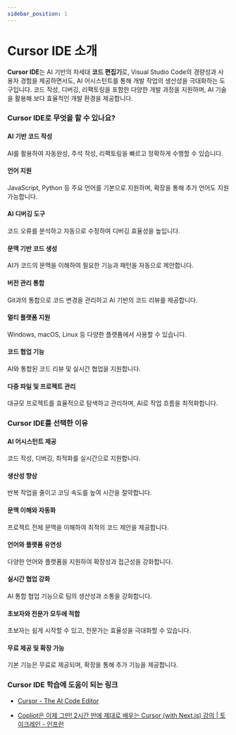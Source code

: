 ```yaml
---
sidebar_position: 1
---
```


# Cursor IDE 소개

**Cursor IDE**는 AI 기반의 차세대 **코드 편집기**로, Visual Studio Code의 경량성과 사용자 경험을 제공하면서도, AI 어시스턴트를 통해 개발 작업의 생산성을 극대화하는 도구입니다. 코드 작성, 디버깅, 리팩토링을 포함한 다양한 개발 과정을 지원하며, AI 기술을 활용해 보다 효율적인 개발 환경을 제공합니다.

### Cursor IDE로 무엇을 할 수 있나요?

#### AI 기반 코드 작성

AI를 활용하여 자동완성, 주석 작성, 리팩토링을 빠르고 정확하게 수행할 수 있습니다.

#### 언어 지원

JavaScript, Python 등 주요 언어를 기본으로 지원하며, 확장을 통해 추가 언어도 지원 가능합니다.

#### AI 디버깅 도구

코드 오류를 분석하고 자동으로 수정하여 디버깅 효율성을 높입니다.

#### 문맥 기반 코드 생성

AI가 코드의 문맥을 이해하여 필요한 기능과 패턴을 자동으로 제안합니다.

#### 버전 관리 통합

Git과의 통합으로 코드 변경을 관리하고 AI 기반의 코드 리뷰를 제공합니다.

#### 멀티 플랫폼 지원

Windows, macOS, Linux 등 다양한 플랫폼에서 사용할 수 있습니다.

#### 코드 협업 기능

AI와 통합된 코드 리뷰 및 실시간 협업을 지원합니다.

#### 다중 파일 및 프로젝트 관리

대규모 프로젝트를 효율적으로 탐색하고 관리하며, AI로 작업 흐름을 최적화합니다.

### Cursor IDE를 선택한 이유

#### AI 어시스턴트 제공

코드 작성, 디버깅, 최적화를 실시간으로 지원합니다.

#### 생산성 향상

반복 작업을 줄이고 코딩 속도를 높여 시간을 절약합니다.

#### 문맥 이해와 자동화

프로젝트 전체 문맥을 이해하여 최적의 코드 제안을 제공합니다.

#### 언어와 플랫폼 유연성

다양한 언어와 플랫폼을 지원하여 확장성과 접근성을 강화합니다.

#### 실시간 협업 강화

AI 통합 협업 기능으로 팀의 생산성과 소통을 강화합니다.

#### 초보자와 전문가 모두에 적합

초보자는 쉽게 시작할 수 있고, 전문가는 효율성을 극대화할 수 있습니다.

#### 무료 제공 및 확장 가능

기본 기능은 무료로 제공되며, 확장을 통해 추가 기능을 제공합니다.

### Cursor IDE 학습에 도움이 되는 링크

- [Cursor - The AI Code Editor](https://www.cursor.com/)

- [Copliot은 이제 그만! 2시간 만에 제대로 배우는 Cursor (with Next.js) 강의 | 토이크레인 - 인프런](https://www.inflearn.com/course/ai-%ED%99%9C%EC%9A%A9%ED%95%9C-%EC%84%9C%EB%B9%84%EC%8A%A4-%EB%A7%8C%EB%93%A4%EA%B8%B0-next14)
